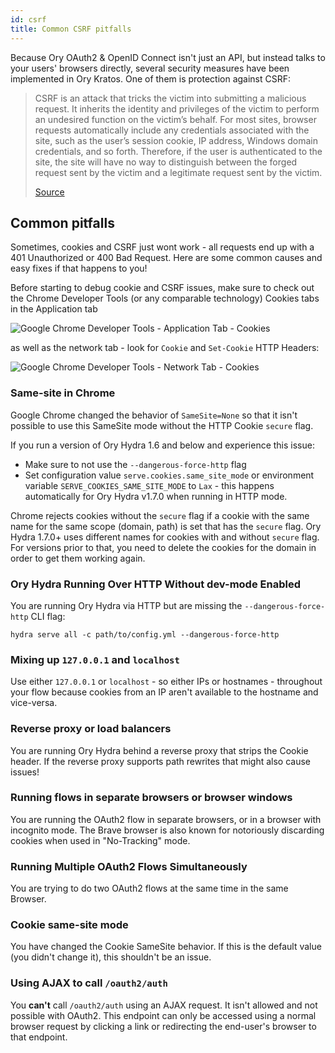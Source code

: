 ```yaml
---
id: csrf
title: Common CSRF pitfalls
---
```


Because Ory OAuth2 & OpenID Connect isn't just an API, but instead talks to your users' browsers directly, several security
measures have been implemented in Ory Kratos. One of them is protection against CSRF:

> CSRF is an attack that tricks the victim into submitting a malicious request. It inherits the identity and privileges of the
> victim to perform an undesired function on the victim’s behalf. For most sites, browser requests automatically include any
> credentials associated with the site, such as the user’s session cookie, IP address, Windows domain credentials, and so forth.
> Therefore, if the user is authenticated to the site, the site will have no way to distinguish between the forged request sent by
> the victim and a legitimate request sent by the victim.
>
> [Source](https://owasp.org/www-community/attacks/csrf)

## Common pitfalls

Sometimes, cookies and CSRF just wont work - all requests end up with a 401 Unauthorized or 400 Bad Request. Here are some common
causes and easy fixes if that happens to you!

Before starting to debug cookie and CSRF issues, make sure to check out the Chrome Developer Tools (or any comparable technology)
Cookies tabs in the Application tab

![Google Chrome Developer Tools - Application Tab - Cookies](../images/csrf_app_tab.png)

as well as the network tab - look for `Cookie` and `Set-Cookie` HTTP Headers:

![Google Chrome Developer Tools - Network Tab - Cookies](../images/csrf_network_tab.png)

### Same-site in Chrome

Google Chrome changed the behavior of `SameSite=None` so that it isn't possible to use this SameSite mode without the HTTP Cookie
`secure` flag.

If you run a version of Ory Hydra 1.6 and below and experience this issue:

- Make sure to not use the `--dangerous-force-http` flag
- Set configuration value `serve.cookies.same_site_mode` or environment variable `SERVE_COOKIES_SAME_SITE_MODE` to `Lax` - this
  happens automatically for Ory Hydra v1.7.0 when running in HTTP mode.

Chrome rejects cookies without the `secure` flag if a cookie with the same name for the same scope (domain, path) is set that has
the `secure` flag. Ory Hydra 1.7.0+ uses different names for cookies with and without `secure` flag. For versions prior to that,
you need to delete the cookies for the domain in order to get them working again.

### Ory Hydra Running Over HTTP Without dev-mode Enabled

You are running Ory Hydra via HTTP but are missing the `--dangerous-force-http` CLI flag:

```
hydra serve all -c path/to/config.yml --dangerous-force-http
```

### Mixing up `127.0.0.1` and `localhost`

Use either `127.0.0.1` or `localhost` - so either IPs or hostnames - throughout your flow because cookies from an IP aren't
available to the hostname and vice-versa.

### Reverse proxy or load balancers

You are running Ory Hydra behind a reverse proxy that strips the Cookie header. If the reverse proxy supports path rewrites that
might also cause issues!

### Running flows in separate browsers or browser windows

You are running the OAuth2 flow in separate browsers, or in a browser with incognito mode. The Brave browser is also known for
notoriously discarding cookies when used in "No-Tracking" mode.

### Running Multiple OAuth2 Flows Simultaneously

You are trying to do two OAuth2 flows at the same time in the same Browser.

### Cookie same-site mode

You have changed the Cookie SameSite behavior. If this is the default value (you didn't change it), this shouldn't be an issue.

### Using AJAX to call `/oauth2/auth`

You **can't** call `/oauth2/auth` using an AJAX request. It isn't allowed and not possible with OAuth2. This endpoint can only be
accessed using a normal browser request by clicking a link or redirecting the end-user's browser to that endpoint.
